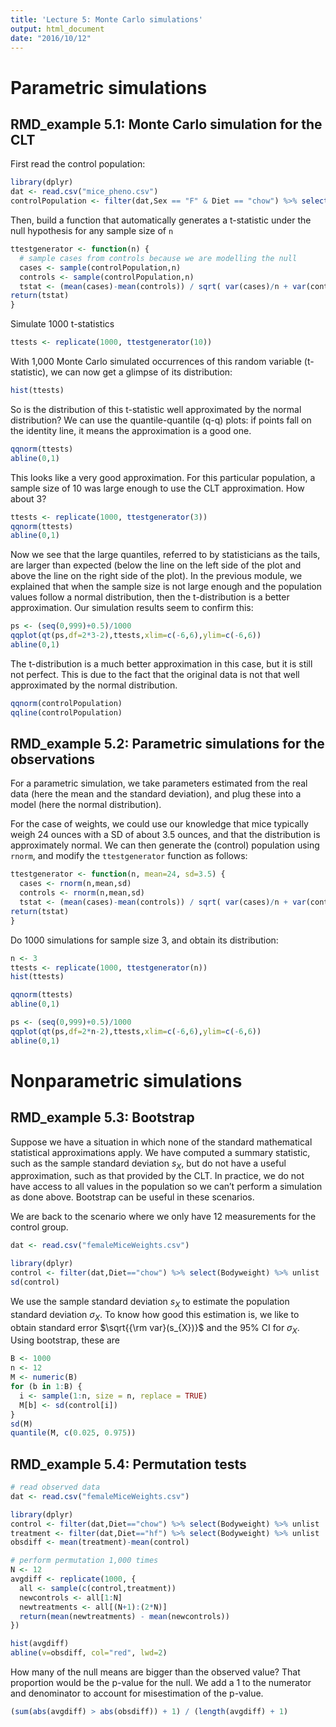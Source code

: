 ---
title: 'Lecture 5: Monte Carlo simulations'
output: html_document
date: "2016/10/12"
---

# Parametric simulations

## RMD_example 5.1: Monte Carlo simulation for the CLT 

First read the control population:

```{r}
library(dplyr)
dat <- read.csv("mice_pheno.csv")
controlPopulation <- filter(dat,Sex == "F" & Diet == "chow") %>% select(Bodyweight) %>% unlist
```

Then, build a function that automatically generates a t-statistic under the null hypothesis for any sample size of `n`

```{r}
ttestgenerator <- function(n) {
  # sample cases from controls because we are modelling the null
  cases <- sample(controlPopulation,n)
  controls <- sample(controlPopulation,n)
  tstat <- (mean(cases)-mean(controls)) / sqrt( var(cases)/n + var(controls)/n )
return(tstat)
}
```

Simulate 1000 t-statistics

```{r}
ttests <- replicate(1000, ttestgenerator(10))
```

With 1,000 Monte Carlo simulated occurrences of this random variable (t-statistic), we can now get a glimpse of its distribution:

```{r}
hist(ttests)
```

So is the distribution of this t-statistic well approximated by the normal distribution? We can use the quantile-quantile (q-q) plots: if points fall on the identity line, it means the approximation is a good one.

```{r}
qqnorm(ttests)
abline(0,1)
```

This looks like a very good approximation. For this particular population, a sample size of 10 was large enough to use the CLT approximation. How about 3?

```{r}
ttests <- replicate(1000, ttestgenerator(3))
qqnorm(ttests)
abline(0,1)
```

Now we see that the large quantiles, referred to by statisticians as the tails, are larger than expected (below the line on the left side of the plot and above the line on the right side of the plot). In the previous module, we explained that when the sample size is not large enough and the population values follow a normal distribution, then the t-distribution is a better approximation. Our simulation results seem to confirm this:

```{r}
ps <- (seq(0,999)+0.5)/1000
qqplot(qt(ps,df=2*3-2),ttests,xlim=c(-6,6),ylim=c(-6,6))
abline(0,1)
```

The t-distribution is a much better approximation in this case, but it is still not perfect. This is due to the fact that the original data is not that well approximated by the normal distribution.

```{r}
qqnorm(controlPopulation)
qqline(controlPopulation)
```

## RMD_example 5.2: Parametric simulations for the observations

For a parametric simulation, we take parameters estimated from the real data (here the mean and the standard deviation), and plug these into a model (here the normal distribution). 

For the case of weights, we could use our knowledge that mice typically weigh 24 ounces with a SD of about 3.5 ounces, and that the distribution is approximately normal. We can then generate the (control) population using `rnorm`, and modify the `ttestgenerator` function as follows:

```{r}
ttestgenerator <- function(n, mean=24, sd=3.5) {
  cases <- rnorm(n,mean,sd)
  controls <- rnorm(n,mean,sd)
  tstat <- (mean(cases)-mean(controls)) / sqrt( var(cases)/n + var(controls)/n )
return(tstat)
}
```

Do 1000 simulations for sample size 3, and obtain its distribution:

```{r}
n <- 3
ttests <- replicate(1000, ttestgenerator(n))
hist(ttests)

qqnorm(ttests)
abline(0,1)

ps <- (seq(0,999)+0.5)/1000
qqplot(qt(ps,df=2*n-2),ttests,xlim=c(-6,6),ylim=c(-6,6))
abline(0,1)
```

# Nonparametric simulations

## RMD_example 5.3: Bootstrap

Suppose we have a situation in which none of the standard mathematical statistical approximations apply. We have computed a summary statistic, such as the sample standard deviation $s_{X}$, but do not have a useful approximation, such as that provided by the CLT. In practice, we do not have access to all values in the population so we can’t perform a simulation as done above. Bootstrap can be useful in these scenarios.

We are back to the scenario where we only have 12 measurements for the control group.

```{r}
dat <- read.csv("femaleMiceWeights.csv")

library(dplyr)
control <- filter(dat,Diet=="chow") %>% select(Bodyweight) %>% unlist
sd(control)
```

We use the sample standard deviation $s_{X}$ to estimate the population standard deviation $\sigma_{X}$. To know how good this estimation is, we like to obtain standard error $\sqrt{{\rm var}(s_{X})}$ and the 95% CI for $\sigma_{X}$. Using bootstrap, these are

```{r}
B <- 1000
n <- 12
M <- numeric(B)
for (b in 1:B) {
  i <- sample(1:n, size = n, replace = TRUE)
  M[b] <- sd(control[i])
}
sd(M)
quantile(M, c(0.025, 0.975))
```

## RMD_example 5.4: Permutation tests

```{r}
# read observed data
dat <- read.csv("femaleMiceWeights.csv")

library(dplyr)
control <- filter(dat,Diet=="chow") %>% select(Bodyweight) %>% unlist
treatment <- filter(dat,Diet=="hf") %>% select(Bodyweight) %>% unlist
obsdiff <- mean(treatment)-mean(control)

# perform permutation 1,000 times
N <- 12
avgdiff <- replicate(1000, {
  all <- sample(c(control,treatment))
  newcontrols <- all[1:N]
  newtreatments <- all[(N+1):(2*N)]
  return(mean(newtreatments) - mean(newcontrols))
})

hist(avgdiff)
abline(v=obsdiff, col="red", lwd=2)
```

How many of the null means are bigger than the observed value? That proportion would be the p-value for the null. We add a 1 to the numerator and denominator to account for misestimation of the p-value.

```{r}
(sum(abs(avgdiff) > abs(obsdiff)) + 1) / (length(avgdiff) + 1)
```

